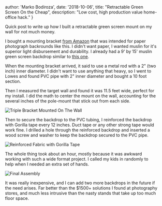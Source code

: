  author: 'Marko Bodiroza',
  date: '2018-10-06',
  title: "Retractable Green Screen On the Cheap",
  description:
    "Low cost, high production value home-office hack."
}


Quick post to write up how I built a retractable green screen mount on my wall for not much money.

I bought a mounting bracket [from Amazon](https://www.amazon.com/gp/product/B002P32990/ref=oh_aui_detailpage_o02_s01?ie=UTF8&psc=1) that was intended for paper photograph backrounds like this. I didn't want paper, I wanted muslin for it's superior light disbursement and durability. I already had a 9' by 15' muslin green screen backdrop similar to [this one](https://www.amazon.com/gp/product/B017WNJS3M/ref=oh_aui_detailpage_o02_s00?ie=UTF8&psc=1).

When the mounting bracket arrived, it said to use a metal rod with a 2" (two inch) inner diameter. I didn't want to use anything that heavy, so I went to Lowes and found PVC pipe with 2" inner diameter and bought a 10 foot section.

Then I measured the target wall and found it was 11.5 feet wide, perfect for my install. I did the math to center the mount on the wall, accounting for the several inches of the pole-mount that stick out from each side.

![Triple Bracket Mounted On The Wall](/fixed/images/retractable-green-screen-on-the-cheap/IMG_1378.jpeg)

Then to secure the backdrop to the PVC tubing, I reinforced the backdrop with Gorilla tape every 12 inches. Duct tape or any other strong tape would work fine. I drilled a hole through the reinforced backdrop and inserted a wood screw and washer to keep the backdrop secured to the PVC pipe.

![Reinforced Fabric with Gorilla Tape](/fixed/images/retractable-green-screen-on-the-cheap/IMG_1381.jpg)

The whole thing took about an hour, mostly because it was awkward working with such a wide format project. I called my kids in randomly to help when I needed an extra set of hands.

![Final Assembly](/fixed/images/retractable-green-screen-on-the-cheap/IMG_1380.jpeg)

It was really inexpensive, and I can add two more backdrops in the future if the need arises. Far better than the $1500+ solutions I found at photography stores, and much less intrusive than the nasty stands that take up too much floor space.
